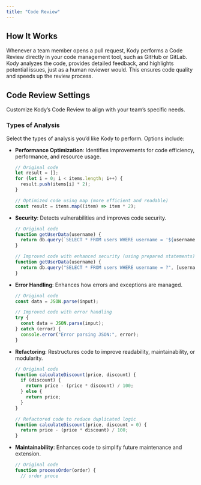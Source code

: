 ```yaml
---
title: "Code Review"
---
```


## How It Works

Whenever a team member opens a pull request, Kody performs a Code Review directly in your code management tool, such as GitHub or GitLab. Kody analyzes the code, provides detailed feedback, and highlights potential issues, just as a human reviewer would. This ensures code quality and speeds up the review process.

## Code Review Settings

Customize Kody’s Code Review to align with your team’s specific needs.

### Types of Analysis

Select the types of analysis you’d like Kody to perform. Options include:

- **Performance Optimization**: Identifies improvements for code efficiency, performance, and resource usage.

  ```javascript
  // Original code
  let result = [];
  for (let i = 0; i < items.length; i++) {
    result.push(items[i] * 2);
  }

  // Optimized code using map (more efficient and readable)
  const result = items.map((item) => item * 2);
  ```

- **Security**: Detects vulnerabilities and improves code security.

  ```javascript
  // Original code
  function getUserData(username) {
    return db.query(`SELECT * FROM users WHERE username = '${username}'`);
  }

  // Improved code with enhanced security (using prepared statements)
  function getUserData(username) {
    return db.query("SELECT * FROM users WHERE username = ?", [username]);
  }
  ```

- **Error Handling**: Enhances how errors and exceptions are managed.

  ```javascript
  // Original code
  const data = JSON.parse(input);

  // Improved code with error handling
  try {
    const data = JSON.parse(input);
  } catch (error) {
    console.error("Error parsing JSON:", error);
  }
  ```

- **Refactoring**: Restructures code to improve readability, maintainability, or modularity.

  ```javascript
  // Original code
  function calculateDiscount(price, discount) {
    if (discount) {
      return price - (price * discount) / 100;
    } else {
      return price;
    }
  }

  // Refactored code to reduce duplicated logic
  function calculateDiscount(price, discount = 0) {
    return price - (price * discount) / 100;
  }
  ```

- **Maintainability**: Enhances code to simplify future maintenance and extension.

  ```javascript
  // Original code
  function processOrder(order) {
    // order proce
  ```
